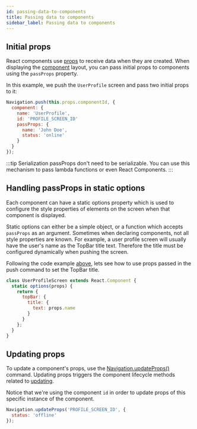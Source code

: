 ```yaml
---
id: passing-data-to-components
title: Passing data to components
sidebar_label: Passing data to components
---
```


## Initial props

React components use [props](https://facebook.github.io/react-native/docs/props) to receive data when they are created. When displaying the [component](../api/layout-component) layout, you can pass initial props to components using the `passProps` property.

In this example, we push the `UserProfile` screen and pass two initial props to it:

```js
Navigation.push(this.props.componentId, {
  component: {
    name: 'UserProfile',
    id: 'PROFILE_SCREEN_ID'
    passProps: {
      name: 'John Doe',
      status: 'online'
    }
  }
});
```

:::tip Serialization
passProps don't need to be serializable. You can use this mechanism to pass lambda functions or even React Components.
:::

## Handling passProps in static options

Each component can have a static options property which is used to configure the style properties of elements on the screen when that component is displayed. 

Static options can either be a simple object, or a function which accepts `passProps` as an argument. Sometimes when declaring components, not all style properties are known. For example, a user profile screen will usually have the user's name as the TopBar title text. Therefore the title must be configured dynamically when pushing the screen.

Following the code example [above](passing-data-to-components#initial-props), lets see how to use props passed in the push command to set the TopBar title.

```jsx
class UserProfileScreen extends React.Component {
  static options(props) {
    return {
      topBar: {
        title: {
          text: props.name
        }
      }
    };
  }
}
```

## Updating props

To update a component's props, use the [Navigation.updateProps()](../api/component#updateprops) command. Updating props triggers the component lifecycle methods related to [updating](https://reactjs.org/docs/react-component.html#updating).

Notice that we're using the component `id` in order to update props of this specific instance of the component.

```js
Navigation.updateProps('PROFILE_SCREEN_ID', {
  status: 'offline'
});
```
